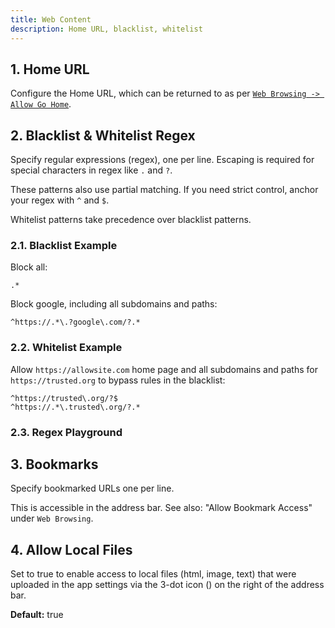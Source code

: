 ```yaml
---
title: Web Content
description: Home URL, blacklist, whitelist
---
```



## 1. Home URL

Configure the Home URL, which can be returned to as per <a href="/docs/settings/web-browsing/#allow-go-home">`Web Browsing -> Allow Go Home`</a>.

## 2. Blacklist & Whitelist Regex

Specify regular expressions (regex), one per line.
Escaping is required for special characters in regex like `.` and `?`.

These patterns also use partial matching.
If you need strict control, anchor your regex with `^` and `$`.

Whitelist patterns take precedence over blacklist patterns.

### 2.1. Blacklist Example

Block all:

```
.*
```

Block google, including all subdomains and paths:

```
^https://.*\.?google\.com/?.*
```

### 2.2. Whitelist Example

Allow `https://allowsite.com` home page and all subdomains and paths for `https://trusted.org` to bypass rules in the blacklist:
```
^https://trusted\.org/?$
^https://.*\.trusted\.org/?.*
```

### 2.3. Regex Playground

<RegexPlayground />

## 3. Bookmarks

Specify bookmarked URLs one per line.

This is accessible in the address bar. See also: "Allow Bookmark Access" under `Web Browsing`.

## 4. Allow Local Files

Set to true to enable access to local files (html, image, text) that were uploaded
in the app settings via the 3-dot icon <span className="inline-flex">(<EllipsisVertical />)</span>
on the right of the address bar.

**Default:** true
